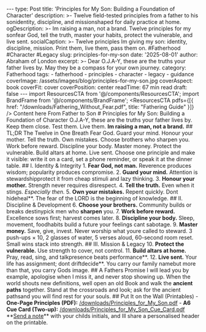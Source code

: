 --- type: Post title: 'Principles for My Son: Building a Foundation of Character' description: >- Twelve field-tested principles from a father to his sonidentity, discipline, and missionshaped for daily practice at home. ogDescription: >- Im raising a man, not a brand. Twelve principles for my sonfear God, tell the truth, master your habits, protect the vulnerable, and live sent. socialCaption: >- Twelve principles Im giving my son: identity, discipline, mission. Print them, live them, pass them on. #Fatherhood #Character #Legacy slug: principles-for-my-son date: '2025-08-01' author: Abraham of London excerpt: >- Dear O.J.A-Y, these are the truths your father lives by. May they be a compass for your own journey. category: Fatherhood tags: - fatherhood - principles - character - legacy - guidance coverImage: /assets/images/blog/principles-for-my-son.jpg coverAspect: book coverFit: cover coverPosition: center readTime: 67 min read draft: false --- import ResourcesCTA from '@/components/ResourcesCTA'; import BrandFrame from '@/components/BrandFrame'; <ResourcesCTA pdfs={[{ href: "/downloads/Fathering_Without_Fear.pdf", title: "Fathering Guide" }]} /> <BrandFrame title="Legacy Tips" subtitle="Key Advice"> Content here </BrandFrame> <HeroEyebrow>From Father to Son</HeroEyebrow> # Principles for My Son: Building a Foundation of Character O.J.A-Y, these are the truths your father lives by. Keep them close. Test them. Live them. <PullLine> **Im raising a man, not a brand.** </PullLine> <Rule /> ## TL;DR The Twelve in One Breath Fear God. Guard your mind. Honour your mother. Tell the truth. Own mistakes. Choose brothers who sharpen you. Work before reward. Discipline your body. Master money. Protect the vulnerable. Build altars at home. Live sent. <Callout tone="key" title="One action today"> Choose one principle and make it visible: write it on a card, set a phone reminder, or speak it at the dinner table. </Callout> <Rule /> ## I. Identity & Integrity 1. **Fear God, not man.** Reverence produces wisdom; popularity produces compromise. 2. **Guard your mind.** Attention is stewardshipprotect it from cheap stimuli and lazy thinking. 3. **Honour your mother.** Strength never requires disrespect. 4. **Tell the truth.** Even when it stings. _Especially then._ 5. **Own your mistakes.** Repent quickly. Dont hideheal**. <Verse cite="Proverbs 1:7">The fear of the LORD is the beginning of knowledge.</Verse> <Rule /> ## II. Discipline & Development 6. **Choose your brothers.** Community builds or breaks destinypick men who **sharpen** you. 7. **Work before reward.** Excellence sows first; harvest comes later. 8. **Discipline your body.** Sleep, movement, foodhabits build a future your feelings cant sabotage. 9. **Master money.** Save, give, invest. Never worship what youre called to steward. <Note tone="info" title="Daily micro-rule (10 minutes)"> 3 push-ups $\times$ 10, 2 glasses of water, 5 verses aloud, 60-second room reset. Small wins stack into strength. </Note> <Rule /> ## III. Mission & Legacy 10. **Protect the vulnerable.** Use strength to cover, not control. 11. **Build altars at home.** Pray, read, sing, and talkpresence beats performance**. 12. **Live sent.** Your life has assignment; dont driftdecide**. <PullLine subtle> You carry our family namebut more than that, you carry Gods image. </PullLine> <Rule /> ## A Fathers Promise I will lead you by example, apologise when I miss it, and never stop showing up. When the world shouts new definitions, well open an old Book and walk the **ancient paths** together. <Verse cite="Jeremiah 6:16"> Stand at the crossroads and look; ask for the ancient pathsand you will find rest for your souls. </Verse> <Rule /> ## Put It on the Wall (Printables) - **One-Page Principles (PDF):** [/downloads/Principles_for_My_Son.pdf](/downloads/Principles_for_My_Son.pdf) - **A6 Cue Card (Two-up):** [/downloads/Principles_for_My_Son_Cue_Card.pdf](/downloads/Principles_for_My_Son_Cue_Card.pdf) <Note tone="key" title="Want a personalised version?"> **[Send a note](/contact)\*\* with your childs initials, and Ill share a personalised header on the printable. </Note> <Rule /> <ShareRow text="Twelve principles for my sonidentity, discipline, and mission. Print them, live them, pass them on." hashtags="Fatherhood,Character,Legacy" />














